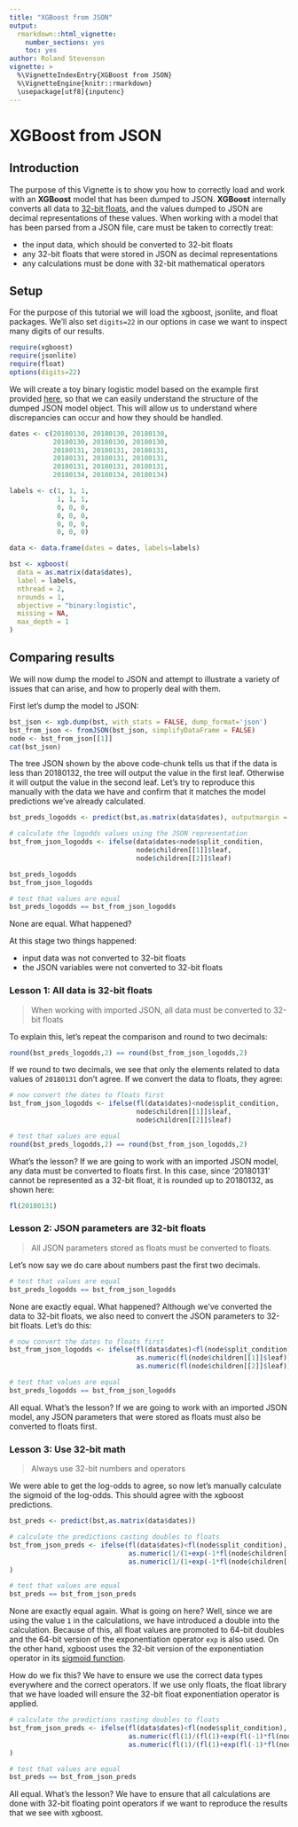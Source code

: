 ```yaml
---
title: "XGBoost from JSON"
output:
  rmarkdown::html_vignette:
    number_sections: yes
    toc: yes
author: Roland Stevenson
vignette: >
  %\VignetteIndexEntry{XGBoost from JSON}
  %\VignetteEngine{knitr::rmarkdown}
  \usepackage[utf8]{inputenc}
---
```


XGBoost from JSON
=================

## Introduction

The purpose of this Vignette is to show you how to correctly load and work with an **XGBoost** model that has been dumped to JSON.  **XGBoost** internally converts all data to [32-bit floats](https://en.wikipedia.org/wiki/Single-precision_floating-point_format), and the values dumped to JSON are decimal representations of these values.  When working with a model that has been parsed from a JSON file, care must be taken to correctly treat:

- the input data, which should be converted to 32-bit floats
- any 32-bit floats that were stored in JSON as decimal representations
- any calculations must be done with 32-bit mathematical operators

## Setup

For the purpose of this tutorial we will load the xgboost, jsonlite, and float packages.  We'll also set `digits=22` in our options in case we want to inspect many digits of our results.

```r
require(xgboost)
require(jsonlite)
require(float)
options(digits=22)
```

We will create a toy binary logistic model based on the example first provided [here](https://github.com/dmlc/xgboost/issues/3960), so that we can easily understand the structure of the dumped JSON model object.  This will allow us to understand where discrepancies can occur and how they should be handled.

```r
dates <- c(20180130, 20180130, 20180130,
           20180130, 20180130, 20180130,
           20180131, 20180131, 20180131,
           20180131, 20180131, 20180131,
           20180131, 20180131, 20180131,
           20180134, 20180134, 20180134)

labels <- c(1, 1, 1,
            1, 1, 1,
            0, 0, 0,
            0, 0, 0,
            0, 0, 0,
            0, 0, 0)

data <- data.frame(dates = dates, labels=labels)

bst <- xgboost(
  data = as.matrix(data$dates), 
  label = labels,
  nthread = 2,
  nrounds = 1,
  objective = "binary:logistic",
  missing = NA,
  max_depth = 1
)
```

## Comparing results
We will now dump the model to JSON and attempt to illustrate a variety of issues that can arise, and how to properly deal with them.

First let's dump the model to JSON:

```r
bst_json <- xgb.dump(bst, with_stats = FALSE, dump_format='json')
bst_from_json <- fromJSON(bst_json, simplifyDataFrame = FALSE)
node <- bst_from_json[[1]]
cat(bst_json)
```

The tree JSON shown by the above code-chunk tells us that if the data is less than 20180132, the tree will output the value in the first leaf.  Otherwise it will output the value in the second leaf.  Let's try to reproduce this manually with the data we have and confirm that it matches the model predictions we've already calculated.

```r
bst_preds_logodds <- predict(bst,as.matrix(data$dates), outputmargin = TRUE)

# calculate the logodds values using the JSON representation
bst_from_json_logodds <- ifelse(data$dates<node$split_condition,
                                node$children[[1]]$leaf,
                                node$children[[2]]$leaf)

bst_preds_logodds
bst_from_json_logodds

# test that values are equal
bst_preds_logodds == bst_from_json_logodds

```
None are equal.  What happened?

At this stage two things happened:

- input data was not converted to 32-bit floats
- the JSON variables were not converted to 32-bit floats

### Lesson 1: All data is 32-bit floats

> When working with imported JSON, all data must be converted to 32-bit floats

To explain this, let's repeat the comparison and round to two decimals:

```r
round(bst_preds_logodds,2) == round(bst_from_json_logodds,2)
```

If we round to two decimals, we see that only the elements related to data values of `20180131` don't agree.  If we convert the data to floats, they agree:

```r
# now convert the dates to floats first
bst_from_json_logodds <- ifelse(fl(data$dates)<node$split_condition,
                                node$children[[1]]$leaf,
                                node$children[[2]]$leaf)

# test that values are equal
round(bst_preds_logodds,2) == round(bst_from_json_logodds,2)
```

What's the lesson?  If we are going to work with an imported JSON model, any data must be converted to floats first.  In this case, since '20180131' cannot be represented as a 32-bit float, it is rounded up to 20180132, as shown here:

```r
fl(20180131)
```


### Lesson 2: JSON parameters are 32-bit floats

> All JSON parameters stored as floats must be converted to floats.

Let's now say we do care about numbers past the first two decimals.

```r
# test that values are equal
bst_preds_logodds == bst_from_json_logodds
```

None are exactly equal.  What happened?  Although we've converted the data to 32-bit floats, we also need to convert the JSON parameters to 32-bit floats.  Let's do this:

```r
# now convert the dates to floats first
bst_from_json_logodds <- ifelse(fl(data$dates)<fl(node$split_condition),
                                as.numeric(fl(node$children[[1]]$leaf)),
                                as.numeric(fl(node$children[[2]]$leaf)))

# test that values are equal
bst_preds_logodds == bst_from_json_logodds
```
All equal.  What's the lesson?  If we are going to work with an imported JSON model, any JSON parameters that were stored as floats must also be converted to floats first.

### Lesson 3: Use 32-bit math

> Always use 32-bit numbers and operators

We were able to get the log-odds to agree, so now let's manually calculate the sigmoid of the log-odds.  This should agree with the xgboost predictions.


```r
bst_preds <- predict(bst,as.matrix(data$dates))

# calculate the predictions casting doubles to floats
bst_from_json_preds <- ifelse(fl(data$dates)<fl(node$split_condition),
                              as.numeric(1/(1+exp(-1*fl(node$children[[1]]$leaf)))),
                              as.numeric(1/(1+exp(-1*fl(node$children[[2]]$leaf))))
)

# test that values are equal
bst_preds == bst_from_json_preds
```

None are exactly equal again.  What is going on here?  Well, since we are using the value `1` in the calculations, we have introduced a double into the calculation.  Because of this, all float values are promoted to 64-bit doubles and the 64-bit version of the exponentiation operator `exp` is also used.  On the other hand, xgboost uses the 32-bit version of the exponentiation operator in its [sigmoid function](https://github.com/dmlc/xgboost/blob/54980b8959680a0da06a3fc0ec776e47c8cbb0a1/src/common/math.h#L25-L27).

How do we fix this?  We have to ensure we use the correct data types everywhere and the correct operators.  If we use only floats, the float library that we have loaded will ensure the 32-bit float exponentiation operator is applied. 
```r
# calculate the predictions casting doubles to floats
bst_from_json_preds <- ifelse(fl(data$dates)<fl(node$split_condition),
                              as.numeric(fl(1)/(fl(1)+exp(fl(-1)*fl(node$children[[1]]$leaf)))),
                              as.numeric(fl(1)/(fl(1)+exp(fl(-1)*fl(node$children[[2]]$leaf))))
)

# test that values are equal
bst_preds == bst_from_json_preds
```

All equal.  What's the lesson?  We have to ensure that all calculations are done with 32-bit floating point operators if we want to reproduce the results that we see with xgboost.
